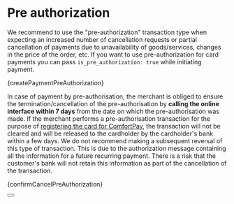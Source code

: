 
# Pre authorization

We recommend to use the "pre-authorization" transaction type when expecting an increased number of cancellation requests or partial cancellation of payments due to unavailability of goods/services, changes in the price of the order, etc.
If you want to use pre-authorization for card payments you can pass `is_pre_authorization: true` while initiating payment.


<CodeBlock language="php">{createPaymentPreAuthorization}</CodeBlock>

In case of payment by pre-authorisation, the merchant is obliged to ensure the termination/cancellation of the pre-authorisation by **calling the online interface within 7 days** from the date on which the pre-authorisation was made.
If the merchant performs a pre-authorisation transaction for the purpose of [registering the card for ComfortPay](/docs/libraries/php/v1.0.0/save_card), the transaction will not be cleared and will be released to the cardholder by the cardholder's bank within a few days.
We do not recommend making a subsequent reversal of this type of transaction. This is due to the authorization message containing all the information for a future recurring payment.
There is a risk that the customer's bank will not retain this information as part of the cancellation of the transaction.



<CodeBlock language="php">{confirmCancelPreAuthorization}</CodeBlock>




<Button label="See full API reference" link="/docs/api/cancel-payment-intent"/>